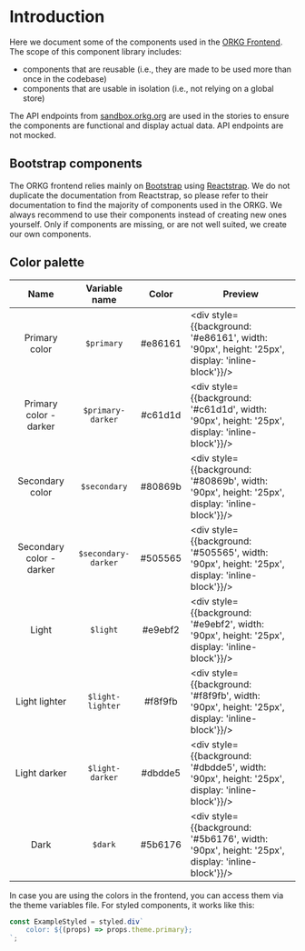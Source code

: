 # Introduction

Here we document some of the components used in the [ORKG Frontend](https://orkg.org). The scope of this component library includes:

-   components that are reusable (i.e., they are made to be used more than once in the codebase)
-   components that are usable in isolation (i.e., not relying on a global store)

The API endpoints from [sandbox.orkg.org](sandbox.orkg.org) are used in the stories to ensure the components are functional and display actual data. API endpoints are not mocked.

## Bootstrap components

The ORKG frontend relies mainly on [Bootstrap](https://getbootstrap.com/) using [Reactstrap](https://reactstrap.github.io/). We do not duplicate the documentation from Reactstrap, so please refer to their documentation to find the majority of components used in the ORKG. We always recommend to use their components instead of creating new ones yourself. Only if components are missing, or are not well suited, we create our own components.

## Color palette

|           Name           |    Variable name    |  Color  | Preview                                                                                        |
| :----------------------: | :-----------------: | :-----: | ---------------------------------------------------------------------------------------------- |
|      Primary color       |     `$primary`      | #e86161 | <div style={{background: '#e86161', width: '90px', height: '25px', display: 'inline-block'}}/> |
|  Primary color - darker  |  `$primary-darker`  | #c61d1d | <div style={{background: '#c61d1d', width: '90px', height: '25px', display: 'inline-block'}}/> |
|     Secondary color      |    `$secondary`     | #80869b | <div style={{background: '#80869b', width: '90px', height: '25px', display: 'inline-block'}}/> |
| Secondary color - darker | `$secondary-darker` | #505565 | <div style={{background: '#505565', width: '90px', height: '25px', display: 'inline-block'}}/> |
|          Light           |      `$light`       | #e9ebf2 | <div style={{background: '#e9ebf2', width: '90px', height: '25px', display: 'inline-block'}}/> |
|      Light lighter       |  `$light-lighter`   | #f8f9fb | <div style={{background: '#f8f9fb', width: '90px', height: '25px', display: 'inline-block'}}/> |
|       Light darker       |   `$light-darker`   | #dbdde5 | <div style={{background: '#dbdde5', width: '90px', height: '25px', display: 'inline-block'}}/> |
|           Dark           |       `$dark`       | #5b6176 | <div style={{background: '#5b6176', width: '90px', height: '25px', display: 'inline-block'}}/> |

In case you are using the colors in the frontend, you can access them via the theme variables file. For styled components, it works like this:

```javascript
const ExampleStyled = styled.div`
    color: ${(props) => props.theme.primary};
`;
```
